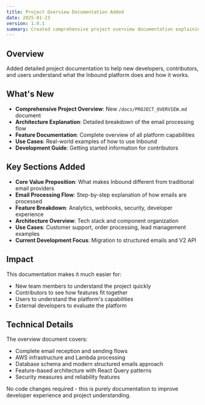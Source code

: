 ```yaml
---
title: Project Overview Documentation Added
date: 2025-01-23
version: 1.0.1
summary: Created comprehensive project overview documentation explaining what Inbound does and how it works
---
```


## Overview
Added detailed project documentation to help new developers, contributors, and users understand what the Inbound platform does and how it works.

## What's New
- **Comprehensive Project Overview**: New `/docs/PROJECT_OVERVIEW.md` document
- **Architecture Explanation**: Detailed breakdown of the email processing flow
- **Feature Documentation**: Complete overview of all platform capabilities
- **Use Cases**: Real-world examples of how to use Inbound
- **Development Guide**: Getting started information for contributors

## Key Sections Added
- **Core Value Proposition**: What makes Inbound different from traditional email providers
- **Email Processing Flow**: Step-by-step explanation of how emails are processed
- **Feature Breakdown**: Analytics, webhooks, security, developer experience
- **Architecture Overview**: Tech stack and component organization
- **Use Cases**: Customer support, order processing, lead management examples
- **Current Development Focus**: Migration to structured emails and V2 API

## Impact
This documentation makes it much easier for:
- New team members to understand the project quickly
- Contributors to see how features fit together
- Users to understand the platform's capabilities
- External developers to evaluate the platform

## Technical Details
The overview document covers:
- Complete email reception and sending flows
- AWS infrastructure and Lambda processing
- Database schema and modern structured emails approach
- Feature-based architecture with React Query patterns
- Security measures and reliability features

No code changes required - this is purely documentation to improve developer experience and project understanding.